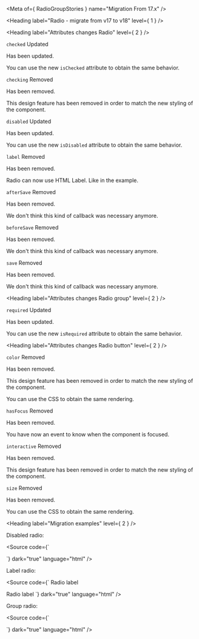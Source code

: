 
<Meta of={ RadioGroupStories } name="Migration From 17.x" />

<Heading label="Radio - migrate from v17 to v18" level={ 1 } />

<Heading label="Attributes changes Radio" level={ 2 } />

`checked` <Badge color="information" size="sm">Updated</Badge>

Has been updated.

You can use the new `isChecked` attribute to obtain the same behavior.

`checking` <Badge color="critical" size="sm">Removed</Badge>

Has been removed.

This design feature has been removed in order to match the new styling of the component.

`disabled` <Badge color="information" size="sm">Updated</Badge>

Has been updated.

You can use the new `isDisabled` attribute to obtain the same behavior.

`label` <Badge color="critical" size="sm">Removed</Badge>

Has been removed.

Radio can now use HTML Label. Like in the example.

`afterSave` <Badge color="critical" size="sm">Removed</Badge>

Has been removed.

We don't think this kind of callback was necessary anymore.

`beforeSave` <Badge color="critical" size="sm">Removed</Badge>

Has been removed.

We don't think this kind of callback was necessary anymore.

`save` <Badge color="critical" size="sm">Removed</Badge>

Has been removed.

We don't think this kind of callback was necessary anymore.

<Heading label="Attributes changes Radio group" level={ 2 } />

`required` <Badge color="information" size="sm">Updated</Badge>

Has been updated.

You can use the new `isRequired` attribute to obtain the same behavior.

<Heading label="Attributes changes Radio button" level={ 2 } />

`color` <Badge color="critical" size="sm">Removed</Badge>

Has been removed.

This design feature has been removed in order to match the new styling of the component.

You can use the CSS to obtain the same rendering.

`hasFocus` <Badge color="critical" size="sm">Removed</Badge>

Has been removed.

You have now an event to know when the component is focused.

`interactive` <Badge color="critical" size="sm">Removed</Badge>

Has been removed.

This design feature has been removed in order to match the new styling of the component.

`size` <Badge color="critical" size="sm">Removed</Badge>

Has been removed.

You can use the CSS to obtain the same rendering.

<Heading label="Migration examples" level={ 2 } />

Disabled radio:

<Source code={`
<osds-radio disabled>
  <osds-radio-button color='primary' size='sm'></osds-radio-button>
</osds-radio>

<!-- is now -->

<ods-radio is-disabled></ods-radio>
`}
        dark="true"
        language="html" />

Label radio:

<Source code={`
<osds-radio-button>
  <span slot='end'>Radio label</span>
</osds-radio-button>

<!-- is now -->

<ods-radio input-id="migration-label" name="name" value="migration"></ods-radio>
<label for="migration-label">Radio label</label>
`}
        dark="true"
        language="html" />

Group radio:

<Source code={`
<osds-radio-group>
    <osds-radio value="A">
        <osds-radio-button color='primary' size='sm'></osds-radio-button>
    </osds-radio>
    <osds-radio value="B">
        <osds-radio-button color='primary' size='sm'></osds-radio-button>
    </osds-radio>
    <osds-radio value="C">
        <osds-radio-button color='primary' size='sm'></osds-radio-button>
    </osds-radio>
</osds-radio-group>

<!-- is now -->

<ods-radio value="A" name="group-radio"></ods-radio>
<ods-radio value="B" name="group-radio"></ods-radio>
<ods-radio value="C" name="group-radio"></ods-radio>
`}
        dark="true"
        language="html" />
